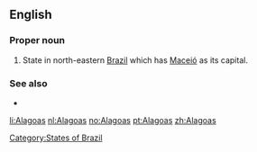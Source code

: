 ==English==

===Proper noun===
{{en-proper noun}}

# State in north-eastern [[Brazil]] which has [[Maceió]] as its capital.

===See also===
* {{projectlink|pedia}}

[[Category:States of Brazil]]

[[li:Alagoas]]
[[nl:Alagoas]]
[[no:Alagoas]]
[[pt:Alagoas]]
[[zh:Alagoas]]